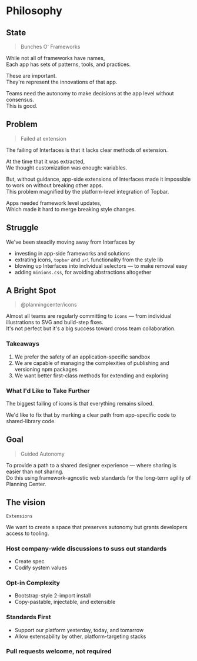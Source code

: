 
<Layout>
  <div className="markdown-body">

# Philosophy

## State

> Bunches O' Frameworks

While not all of frameworks have names,  
Each app has sets of patterns, tools, and practices.

These are important.  
They're represent the innovations of that app.

Teams need the autonomy to make decisions at the app level without consensus.  
This is good.

## Problem

> Failed at extension

The failing of Interfaces is that it lacks clear methods of extension.

At the time that it was extracted,  
We thought customization was enough: variables.

But, without guidance, app-side extensions of Interfaces made it impossible to work on without breaking other apps.  
This problem magnified by the platform-level integration of Topbar.

Apps needed framework level updates,  
Which made it hard to merge breaking style changes.

## Struggle

We've been steadily moving away from Interfaces by

- investing in app-side frameworks and solutions
- extrating icons, `topbar` and `url` functionality from the style lib
- blowing up Interfaces into individual selectors — to make removal easy
- adding `minions.css`, for avoiding abstractions altogether

## A Bright Spot

> @planningcenter/icons

Almost all teams are regularly committing to `icons` — from individual illustrations to SVG and build-step fixes.  
It's not perfect but it's a big success toward cross team collaboration.

### Takeaways

1. We prefer the safety of an application-specific sandbox
2. We are capable of managing the complexities of publishing and versioning npm packages
3. We want better first-class methods for extending and exploring

### What I'd Like to Take Further

The biggest failing of icons is that everything remains siloed.

We'd like to fix that by marking a clear path from app-specific code to shared-library code.

## Goal

> Guided Autonomy

To provide a path to a shared designer experience — where sharing is easier than not sharing.  
Do this using framework-agnostic web standards for the long-term agility of Planning Center.

## The vision

`Extensions`

We want to create a space that preserves autonomy but grants developers access to tooling.

### Host company-wide discussions to suss out standards

- Create spec
- Codify system values

### Opt-in Complexity

- Bootstrap-style 2-import install
- Copy-pastable, injectable, and extensible

### Standards First

- Support our platform yesterday, today, and tomarrow
- Allow extensability by other, platform-targeting stacks

### Pull requests welcome, not required

  </div>
</Layout>
